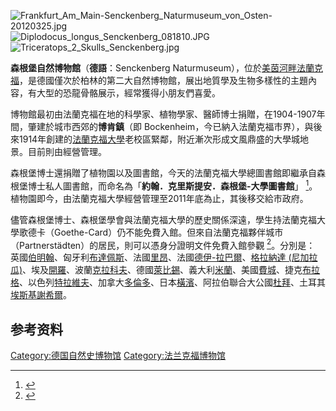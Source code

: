 [[Image:Frankfurt_Am_Main-Senckenberg_Naturmuseum_von_Osten-20120325.jpg|thumb]]
[[Image:Diplodocus_longus_Senckenberg_081810.JPG|thumb]]
[[Image:Triceratops_2_Skulls_Senckenberg.jpg|thumb]]

'''森根堡自然博物館'''（'''德語'''：Senckenberg Naturmuseum），位於[[美茵河畔法蘭克福|美茵河畔法蘭克福]]，是德國僅次於柏林的第二大自然博物館，展出地質學及生物多樣性的主題內容，有大型的恐龍骨骼展示，經常獲得小朋友們喜愛。

博物館最初由法蘭克福在地的科學家、植物學家、醫師{{Link-de|約翰．克里斯提安．森根堡|Johann Christian Senckenberg}}博士捐贈，在1904-1907年間，肇建於城市西郊的'''博肯鎮'''（即 Bockenheim，今已納入法蘭克福市界），與後來1914年創建的[[法蘭克福大學|法蘭克福大學]]老校區緊鄰，附近漸次形成文風鼎盛的大學城地景。目前則由{{Link-de|森根堡自然研究學會|Senckenberg Gesellschaft für Naturforschung}}經營管理。

森根堡博士還捐贈了植物園以及圖書館，今天的法蘭克福大學總圖書館即繼承自森根堡博士私人圖書館，而命名為「'''約翰．克里斯提安．森根堡-大學圖書館'''」 <ref>{{cite web|url=https://www.ub.uni-frankfurt.de/|title=Willkommen an der Universitätsbibliothek Johann Christian Senckenberg|accessdate=2015-11-15|archive-date=2015-11-15|archive-url=https://web.archive.org/web/20151115005404/http://www.ub.uni-frankfurt.de/|dead-url=no}}</ref>。植物園即今{{Link-de|法蘭克福植物園|Botanischer Garten Frankfurt am Main}}，由法蘭克福大學經營管理至2011年底為止，其後移交給市政府。

儘管森根堡博士、森根堡學會與法蘭克福大學的歷史關係深遠，學生持法蘭克福大學歌德卡（Goethe-Card）仍不能免費入館。但來自法蘭克福夥伴城市（Partnerstädten）的居民，則可以憑身分證明文件免費入館參觀 <ref>{{cite web|url=http://www.senckenberg.de/root/index.php?page_id=357|title=FREIER EINTRITT|accessdate=2015-11-15|archive-date=2015-09-20|archive-url=https://web.archive.org/web/20150920041210/http://www.senckenberg.de/root/index.php?page_id=357|dead-url=no}}</ref>。分別是：
英國[[伯明翰|伯明翰]]、匈牙利[[布達佩斯|布達佩斯]]、法國[[里昂|里昂]]、法國[[德伊-拉巴爾|德伊-拉巴爾]]、[[格拉納達_(尼加拉瓜)|格拉納達 (尼加拉瓜)]]、埃及[[開羅|開羅]]、波蘭[[克拉科夫|克拉科夫]]、德國[[萊比錫|萊比錫]]、義大利[[米蘭|米蘭]]、美國[[費城|費城]]、捷克[[布拉格|布拉格]]、以色列[[特拉維夫|特拉維夫]]、加拿大[[多倫多|多倫多]]、日本[[橫濱|橫濱]]、阿拉伯聯合大公國[[杜拜|杜拜]]、土耳其[[埃斯基謝希爾|埃斯基謝希爾]]。
==参考资料==
{{reflist}}

[[Category:德国自然史博物馆|Category:德国自然史博物馆]]
[[Category:法兰克福博物馆|Category:法兰克福博物馆]]
